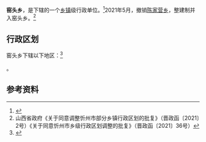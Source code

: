 {{中国乡级行政区|14/09/32/200/000
| 政府驻地 = 堡子湾村
}}

'''窑头乡'''，是{{PRC admin/fullname|14/09/32/200/000|3}}下辖的一个[[乡镇|乡镇]]级行政单位。<ref>{{PRC admin/ref sgc|{{PRC admin/parent|14/09/32/200/000}}}}</ref>2021年5月，撤销[[陈家营乡|陈家营乡]]，整建制并入窑头乡。<ref>山西省政府《关于同意调整忻州市部分乡镇行政区划的批复》（晋政函〔2021〕2号）《关于同意忻州市乡级行政区划调整的批复》（晋政函〔2021〕36号）</ref>

== 行政区划 ==

窑头乡下辖以下地区：<ref>{{PRC admin/ref sgc|14/09/32/200/000}}</ref>

{{PRC admin/children|14/09/32/200/000}}。

== 参考资料 ==

{{reflist}}

{{PRC admin/navcat|14/09/32/200/000}}